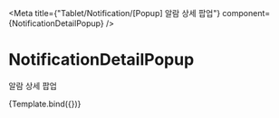 

<Meta
    title={"Tablet/Notification/[Popup] 알람 상세 팝업"}
    component={NotificationDetailPopup}
/>

# NotificationDetailPopup

알람 상세 팝업


<Canvas>
    <Story name="Default">{Template.bind({})}</Story>
</Canvas>
